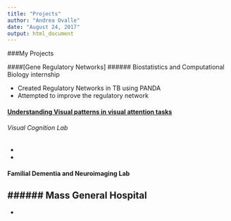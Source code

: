 ```yaml
---
title: "Projects"
author: "Andrea Ovalle"
date: "August 24, 2017"
output: html_document
---
```


###My Projects

####[Gene Regulatory Networks] 
###### Biostatistics and Computational Biology internship 

- Created Regulatory Networks in TB using PANDA
- Attempted to improve the regulatory network 

#### [Understanding Visual patterns in visual attention tasks](https://github.com/aovalle199/Special_StudiesVCA_LAB.git) 
###### Visual Cognition Lab 

- 
- 

#### Familial Dementia and Neuroimaging Lab 
###### Mass General Hospital 
-
-
